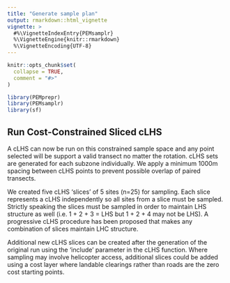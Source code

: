 ```yaml
---
title: "Generate sample plan"
output: rmarkdown::html_vignette
vignette: >
  #%\VignetteIndexEntry{PEMsamplr}
  %\VignetteEngine{knitr::rmarkdown}
  %\VignetteEncoding{UTF-8}
---
```


```r
knitr::opts_chunk$set(
  collapse = TRUE,
  comment = "#>"
)
```

```r
library(PEMprepr)
library(PEMsamplr)
library(sf)

```

## Run Cost-Constrained Sliced cLHS

A cLHS can now be run on this constrained sample space and any point selected will be support a valid transect no matter the rotation. 
cLHS sets are generated for each subzone individually.
We apply a minimum 1000m spacing between cLHS points to prevent possible overlap of paired transects.
  
We created five cLHS 'slices' of 5 sites (n=25) for sampling. Each slice represents a cLHS independently so all sites from a slice must be sampled. Strictly speaking the slices must be sampled in order to maintain LHS structure as well (i.e. 1 + 2 + 3 = LHS but 1 + 2 + 4 may not be LHS). A progressive cLHS procedure has been proposed that makes any combination of slices maintain LHC structure.

Additional new cLHS slices can be created after the generation of the original run using the 'include' parameter in the cLHS function. Where sampling may involve helicopter access, additional slices could be added using a cost layer where landable clearings rather than roads are the zero cost starting points.

```r

```


